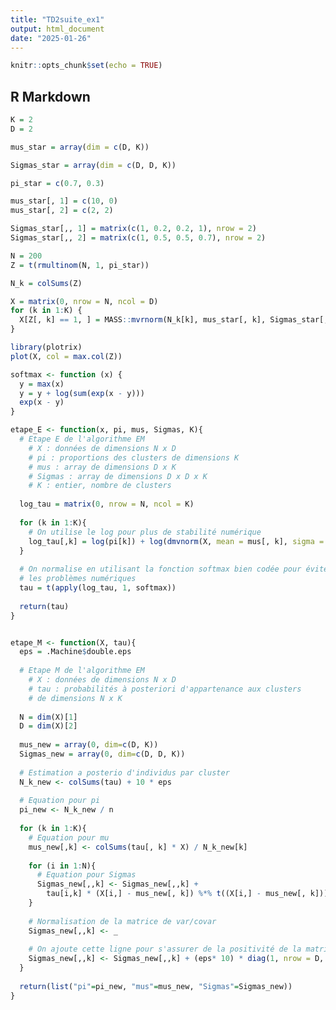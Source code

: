 ```yaml
---
title: "TD2suite_ex1"
output: html_document
date: "2025-01-26"
---
```


```r
knitr::opts_chunk$set(echo = TRUE)
```

## R Markdown

```r
K = 2
D = 2

mus_star = array(dim = c(D, K))

Sigmas_star = array(dim = c(D, D, K))

pi_star = c(0.7, 0.3)

mus_star[, 1] = c(10, 0)
mus_star[, 2] = c(2, 2)

Sigmas_star[,, 1] = matrix(c(1, 0.2, 0.2, 1), nrow = 2)
Sigmas_star[,, 2] = matrix(c(1, 0.5, 0.5, 0.7), nrow = 2)
```

```r
N = 200
Z = t(rmultinom(N, 1, pi_star))

N_k = colSums(Z)

X = matrix(0, nrow = N, ncol = D)
for (k in 1:K) {
  X[Z[, k] == 1, ] = MASS::mvrnorm(N_k[k], mus_star[, k], Sigmas_star[,, k])
}
```

```r
library(plotrix)
plot(X, col = max.col(Z))
```

```r
softmax <- function (x) {
  y = max(x)
  y = y + log(sum(exp(x - y)))
  exp(x - y)
}

etape_E <- function(x, pi, mus, Sigmas, K){
  # Etape E de l'algorithme EM
    # X : données de dimensions N x D
    # pi : proportions des clusters de dimensions K
    # mus : array de dimensions D x K
    # Sigmas : array de dimensions D x D x K
    # K : entier, nombre de clusters
  
  log_tau = matrix(0, nrow = N, ncol = K)
  
  for (k in 1:K){
    # On utilise le log pour plus de stabilité numérique
    log_tau[,k] = log(pi[k]) + log(dmvnorm(X, mean = mus[, k], sigma = Sigmas[,,k]))
  }
  
  # On normalise en utilisant la fonction softmax bien codée pour éviter
  # les problèmes numériques
  tau = t(apply(log_tau, 1, softmax))
  
  return(tau)
}


etape_M <- function(X, tau){
  eps = .Machine$double.eps
  
  # Etape M de l'algorithme EM
    # X : données de dimensions N x D
    # tau : probabilités à posteriori d'appartenance aux clusters
    # de dimensions N x K
  
  N = dim(X)[1]
  D = dim(X)[2]
  
  mus_new = array(0, dim=c(D, K))
  Sigmas_new = array(0, dim=c(D, D, K))
  
  # Estimation a posterio d'individus par cluster
  N_k_new <- colSums(tau) + 10 * eps
  
  # Equation pour pi
  pi_new <- N_k_new / n
  
  for (k in 1:K){
    # Equation pour mu
    mus_new[,k] <- colSums(tau[, k] * X) / N_k_new[k]
    
    for (i in 1:N){
      # Equation pour Sigmas
      Sigmas_new[,,k] <- Sigmas_new[,,k] +
        tau[i,k] * (X[i,] - mus_new[, k]) %*% t((X[i,] - mus_new[, k]))
    }
    
    # Normalisation de la matrice de var/covar
    Sigmas_new[,,k] <- _
    
    # On ajoute cette ligne pour s'assurer de la positivité de la matrice de var/covar
    Sigmas_new[,,k] <- Sigmas_new[,,k] + (eps* 10) * diag(1, nrow = D, ncol = D)
  }
  
  return(list("pi"=pi_new, "mus"=mus_new, "Sigmas"=Sigmas_new))
}

```

